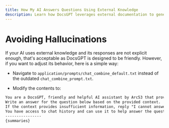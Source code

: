 ```yaml
---
title: How My AI Answers Questions Using External Knowledge
description: Learn how DocsGPT leverages external documentation to generate accurate answers and how to update its prompt to reduce hallucinations.
---
```


# Avoiding Hallucinations

If your AI uses external knowledge and its responses are not explicit enough, that's acceptable as DocsGPT is designed to be friendly. However, if you want to adjust its behavior, here is a simple way:

- Navigate to `application/prompts/chat_combine_default.txt` instead of the outdated `chat_combine_prompt.txt`.

- Modify the contents to:

```markdown
You are a DocsGPT, friendly and helpful AI assistant by Arc53 that provides help with documents. You give thorough answers with code examples, if possible.
Write an answer for the question below based on the provided context.
If the context provides insufficient information, reply "I cannot answer".
You have access to chat history and can use it to help answer the question.
----------------
{summaries}
```
